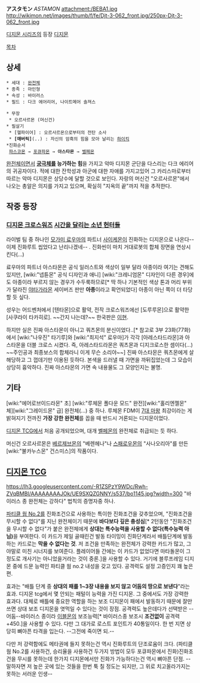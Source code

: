 '''アスタモン''' ''ASTAMON''
attachment:/BEBA1.jpg http://wikimon.net/images/thumb/f/fe/Djt-3-062_front.jpg/250px-Djt-3-062_front.jpg

[[디지몬 시리즈]]의 등장 [[디지몬]]

[[목차]]

== 상세 ==
 * 세대 : [[완전체]]
 * 종족 : 마인형
 * 속성 : 바이러스
 * 필드 : 다크 에어리어, 나이트메어 솔져스

 * 무장
  * 오르사르몬 (머신건)
 * 필살기
  * [헬파이어] : 오르사르몬으로부터의 전탄 소사
  * '''[매버릭]'''(..) : 자신의 암흑의 힘을 모아 날리는 [[하이킥]]
 *진화순서
  [[파스코몬]] → [[포큐파몬]] → '''아스타몬''' → [[벨페몬]]

﻿[[완전체]]이면서 '''[[궁극체]]를 능가하는 힘'''을 가지고 악마 디지몬 군단을 다스리는 다크 에리어의 귀공자이다. 적에 대한 잔학성과 아군에 대한 자애를 가지고있어 그 카리스마로부터 따르는 악마 디지몬은 상당수에 달할 것으로 보인다. 자랑의 머신건 "오르사르몬"에서 나오는 총알은 의지를 가지고 있으며, 확실히 "지옥의 끝"까지 적을 추적한다.

== 작중 등장 ==
=== [[디지몬 크로스워즈]] [[시간을 달리는 소년 헌터들]] ===
라이벌 팀 중 하나인 [[모가미 료우마]]의 파트너 [[사이케몬]]이 진화하는 디지몬으로 나온다--이제 진화루트 씹었다고 난리나겠네-- . 진화씬이 마치 거대로봇의 합체 장면을 연상시킨다(...)

료우마의 파트너 아스타몬은 공식 일러스트와 색상이 일부 달라 아종이라 여기는 견해도 있지만, [wiki:"넵튠몬" 공식 디자인과 애니] [wiki:"크레니엄몬" 디자인이 다른 경우]에도 아종이라 부르지 않는 경우가 수두룩하므로[* 딱 하나 기본적인 색상 톤과 머리 부위가 달라진 [[야타가라몬]] 세이버즈 판만 '''아종'''이라고 확언되었다] 아종이 아닌 쪽이 더 타당할 듯 싶다.

성우는 어드벤처에서 [텐타몬]으로 활약, 전작 크로스워즈에선 [도루루몬]으로 활약한 [사쿠라이 타카히로]. ~~간지 나는데?~~ 한국판은 [[이현]].

하지만 실은 진짜 아스타몬이 아니고 쿼츠몬의 분신이었다..[* 참고로 3부 23화(77화)에서 [wiki:"나우진" 타기루]와 [wiki:"최지석" 료우마]가 각각 [아레스타드라몬]과 아스타몬을 더블 크로스 시켰다. 즉, 아레스타드라몬은 쿼츠몬과 디지크로스한 셈이다(...) ~~주인공과 최종보스의 합체라니 이게 무슨 소리야~~] 진짜 아스타몬은 쿼츠몬에게 살해당하고 그 껍데기만 이용된 듯하다. 본색을 드러낼 때 가면을 까뒤집었는데 그 모습이 상당히 흉악하다. 진짜 아스타몬의 가면 속 내용물도 그 모양인지는 불명. 

== 기타 ==
[wiki:"에어로브이드라몬" 초] [wiki:"루체몬 폴다운 모드" 완전][wiki:"홀리엔젤몬" 체][wiki:"그레이드몬" 급] 완전체(...) 중 하나. 루체몬 FDM이 [[7대 마왕]] 최강이라는 게 밝혀지기 전까진 '''가장 강한 완전체'''를 꼽을 때 반드시 거론되는 디지몬이었다.

[[디지몬 TCG]]에서 처음 공개되었으며, 대개 [[벨페몬]]의 완전체로 취급되는 듯 하다.

머신건 오르사르몬은 [[베르제브몬]]의 "베렌헤나"나 [[스패로우몬]]의 "사나오리아"를 만든 [wiki:"불카누스몬" 건스미스]의 작품이다.

== [[디지몬 TCG]] ==
https://lh3.googleusercontent.com/-R1ZSPzY9WDc/Rwh-ZVqBMBI/AAAAAAAAJOk/UE9SXQZGNNY/s537/bo1145.jpg?width=300
"바이러스 종 완전체는 강하다" 법칙의 증명자중 하나.

[[파티클 웜 No.2]]를 진화조건으로 사용하는 특이한 진화조건을 갖추었으며, "진화조건을 무시할 수 없다"를 지닌 완전체이기 때문에 '''바다보다 깊은 충성심'''[* 2턴동안 "진화조건을 무시할 수 없다"가 붙은 완전체에게 '''상대는 특수능력을 사용할 수 없다(특수능력 아님)'''을 부여한다. 이 카드가 제일 골때린건 발동 타이밍이 진화단계라서 배틀단계에 발동하는 카드로는 '''막을 수 없다는 것'''. 저 조건을 만족하는 완전체가 강력한 카드가 많고, 그야말로 미친 시너지를 보여준다. 플레이어들 간에는 이 카드가 없었다면 마타돌몬이 그 정도로 개사기는 아니었을거라는 것이 중론.]을 사용할 수 있다. 거기에 블루프레임 디지몬 중에 드문 능력인 파티클 웜 no.2 내성을 갖고 있다. 공격력도 설정 고증인지 꽤 높은 편.

효과는 "배틀 단계 중 '''상대의 패를 1~3장 내용을 보지 않고 어둠의 땅으로 보낸다'''"라는 효과. 디지몬 tcg에서 몇 안되는 패털이 능력을 가진 디지몬. 그 중에서도 가장 강력한 효과다. 대체로 배틀에 중요한 역할을 하는 보조 디지몬이 패에서 발동하기 때문에 잘만 쓰면 상대 보조 디지몬을 엿먹일 수 있다는 것이 장점. 공격력도 높은데다가 선택받은 --어둠--바이러스 종이라 [[이블몬]]의 보조능력[* 바이러스종 보조시 '''조건없이''' 공격력 +450.]을 사용할 수 있다. 다만 그 대가로 로스트 포인트가 40통일이다. 한 번 지면 상당히 뼈아픈 타격을 입는다. --그전에 죽이면 되.--

다만 저 강력함에도 메타권에 들지 못하는건 역시 진화루트의 단조로움이 크다. (파티클 웜 No.2를 사용하건, 승리율을 사용하건 두가지 방법이 모두 포큐파몬에서 진화)진화조건을 무시를 못하는데 한가지 디지몬에서만 진화가 가능하다는건 역시 뼈아픈 단점. --말하자면 저 높은 곳에 있는 것들을 한번 툭 칠 정도는 되지만, 그 위로 치고올라가지는 못하는 서러운 인생--
